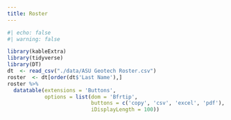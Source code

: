```yaml
---
title: Roster
---
```


```r
#| echo: false
#| warning: false

library(kableExtra)
library(tidyverse)
library(DT)
dt  <- read_csv("./data/ASU Geotech Roster.csv")
roster  <- dt[order(dt$'Last Name'),]
roster %>%
  datatable(extensions = 'Buttons',
            options = list(dom = 'Bfrtip',
                           buttons = c('copy', 'csv', 'excel', 'pdf'),
                           iDisplayLength = 100))
```

